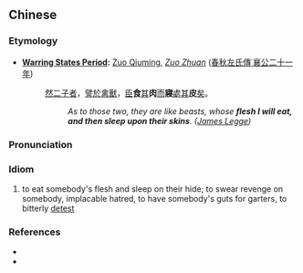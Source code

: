 {{also|食肉寝皮}}
==Chinese==
{{zh-forms|s=食肉寝皮}}

===Etymology===
* '''[[w:Warring States Period|Warring States Period]]:''' [[w:Zuo Qiuming|Zuo Qiuming]], ''[[w:Zuo Zhuan|Zuo Zhuan]]'' ([[:zh:s:春秋左氏傳/襄公#襄公二十一年|春秋左氏傳˙襄公二十一年]])
*: [[然]][[二]][[子]][[者]]，[[譬]][[於]][[禽獸]]，[[臣]]'''食'''[[其]]'''肉'''[[而]]'''寢'''[[處]][[其]]'''皮'''[[矣]]。
*:: ''As to those two, they are like beasts, whose '''flesh I will eat, and then sleep upon their skins'''. ([[w:James Legge|James Legge]])''

===Pronunciation===
{{zh-pron
|m=shíròuqǐnpí
|cat=id
}}

===Idiom===
{{zh-idiom}}

# to eat somebody's flesh and sleep on their hide; to swear revenge on somebody, implacable hatred, to have somebody's guts for garters, to bitterly [[detest]]

===References===
* {{cite-web
|url=http://www2.iath.virginia.edu/saxon/servlet/SaxonServlet?source=xwomen/texts/chunqiu.xml&style=xwomen/xsl/dynaxml.xsl&chunk.id=d2.15&toc.depth=1&toc.id=d2.12&doc.lang=english
|title=BOOK. IX. DUKE XIANG
|work=Chunqiu Zuo zhuan
|language=English
|accessdate=2011-02-27}}
* {{cite-book
|last=Lu Xun
|first=
|authorlink=w:Lu Xun
|coauthors=
|year=1918
|title=[[s:A Madman's Diary#5|A Madman's Diary]]
|publisher=
|location=
}}